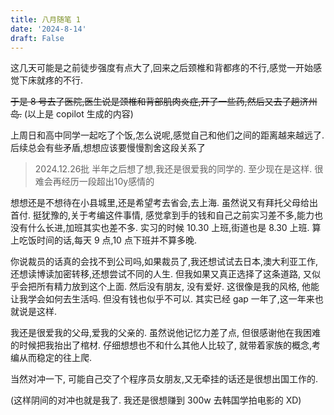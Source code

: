 ```yaml
---
title: 八月随笔 1
date: '2024-8-14'
draft: False
---
```


这几天可能是之前徒步强度有点大了,回来之后颈椎和背都疼的不行,感觉一开始感觉下床就疼的不行.

~~于是 8 号去了医院,医生说是颈椎和背部肌肉炎症,开了一些药,然后又去了趟济州岛.~~
(以上是 copilot 生成的内容)

上周日和高中同学一起吃了个饭,怎么说呢,感觉自己和他们之间的距离越来越远了.后续总会有些矛盾,想想应该要慢慢割舍这段关系了

> 2024.12.26批 半年之后想了想,我还是很爱我的同学的. 至少现在是这样. 很难会再经历一段超出10y感情的

想想还是不想待在小县城里,还是希望考去省会,去上海. 虽然说又有拜托父母给出首付. 挺犹豫的,关于考编这件事情, 感觉拿到手的钱和自己之前实习差不多,能力也没有什么长进,加班其实也差不多. 实习的时候 10.30 上班,街道也是 8.30 上班. 算上吃饭时间的话,每天 9 点,10 点下班并不算多晚.

你说裁员的话真的会找不到公司吗,如果裁员了,我还想试试去日本,澳大利亚工作,还想读博读加密转移,还想尝试不同的人生. 但我如果又真正选择了这条道路, 又似乎会把所有精力放到这个上面. 然后没有朋友, 没有爱好. 这很像是我的风格, 他能让我学会如何去生活吗. 但没有钱也似乎不可以. 其实已经 gap 一年了,这一年来也就说是这样.

我还是很爱我的父母,爱我的父亲的. 虽然说他记忆力差了点, 但很感谢他在我困难的时候把我抬出了棺材. 仔细想想也不和什么其他人比较了, 就带着家族的概念,考编从而稳定的往上爬.

当然对冲一下, 可能自己交了个程序员女朋友,又无牵挂的话还是很想出国工作的.

(这样阴间的对冲也就是我了. 我还是很想赚到 300w 去韩国学拍电影的 XD)
